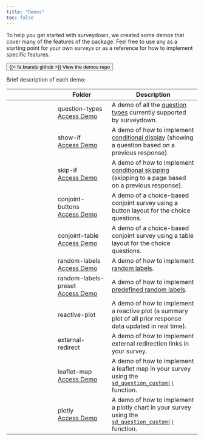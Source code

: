 ```yaml
---
title: "Demos"
toc: false
---
```


To help you get started with surveydown, we created some demos that cover many of the features of the package. Feel free to use any as a starting point for your own surveys or as a reference for how to implement specific features. 

::: {.text-center}

[<button type="button" class="btn btn-primary btn-lg">{{< fa brands github >}} View the demos repo</button>](https://github.com/surveydown-dev/demos)

:::

Brief description of each demo:

|  | Folder | Description |
|-------|--------|-------------|
| <i class="fa fa-list-ul" aria-hidden="true"></i> | question-types<br>[Access Demo](https://surveydown.shinyapps.io/types/) | A demo of all the [question types](question-types.html) currently supported by surveydown. |
| <i class="fa fa-eye" aria-hidden="true"></i> | show-if<br>[Access Demo](https://surveydown.shinyapps.io/showif/) | A demo of how to implement [conditional display](conditional-control.html#conditional-display) (showing a question based on a previous response). |
| <i class="fa fa-forward" aria-hidden="true"></i> | skip-if<br>[Access Demo](https://surveydown.shinyapps.io/skipif/) | A demo of how to implement [conditional skipping](conditional-control.html#conditional-skipping) (skipping to a page based on a previous response). |
| <i class="fa fa-balance-scale" aria-hidden="true"></i> | conjoint-buttons<br>[Access Demo](https://surveydown.shinyapps.io/conjoint/) | A demo of a choice-based conjoint survey using a button layout for the choice questions. |
| <i class="fa fa-balance-scale" aria-hidden="true"></i> | conjoint-table<br>[Access Demo](https://surveydown2.shinyapps.io/conjoint2/) | A demo of a choice-based conjoint survey using a table layout for the choice questions. |
| <i class="fa fa-random" aria-hidden="true"></i> | random-labels<br>[Access Demo](https://surveydown.shinyapps.io/random/) | A demo of how to implement [random labels](reactivity.html#randomizing-question-labels). |
| <i class="fa fa-shuffle" aria-hidden="true"></i> | random-labels-preset<br>[Access Demo](https://surveydown2.shinyapps.io/random2/) | A demo of how to implement [predefined random labels](reactivity.html#pre-defined-randomization). |
| <i class="fa fa-chart-line" aria-hidden="true"></i> | reactive-plot | A demo of how to implement a reactive plot (a summary plot of all prior response data updated in real time). |
| <i class="fa fa-up-right-from-square" aria-hidden="true"></i> | external-redirect | A demo of how to implement external redirection links in your survey. |
| <i class="fa fa-map-location-dot" aria-hidden="true"></i> | leaflet-map<br>[Access Demo](https://surveydown2.shinyapps.io/leaflet/) | A demo of how to implement a leaflet map in your survey using the [`sd_question_custom()`](custom-questions.html) function. |
| <i class="fa fa-chart-line" aria-hidden="true"></i> | plotly<br>[Access Demo](https://surveydown2.shinyapps.io/plotly/) | A demo of how to implement a plotly chart in your survey using the [`sd_question_custom()`](custom-questions.html) function. |

